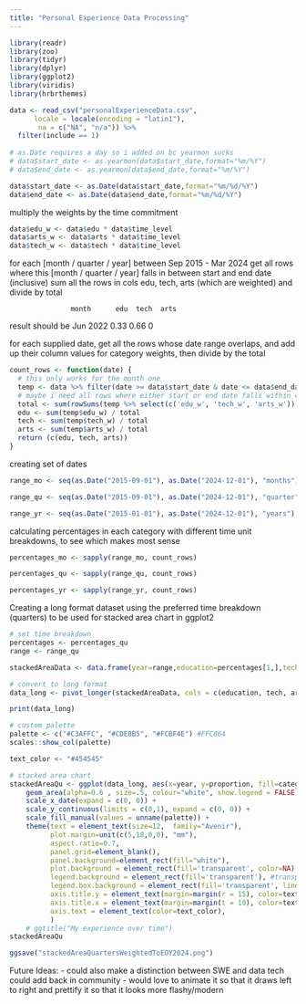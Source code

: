 ```yaml
---
title: "Personal Experience Data Processing"
---
```


```r
library(readr)
library(zoo)
library(tidyr)
library(dplyr)
library(ggplot2)
library(viridis)
library(hrbrthemes)
```


```r
data <- read_csv("personalExperienceData.csv",
      locale = locale(encoding = "latin1"),
       na = c("NA", "n/a")) %>% 
  filter(include == 1)
  
# as.Date requires a day so i added on bc yearmon sucks
# data$start_date <- as.yearmon(data$start_date,format="%m/%Y")
# data$end_date <- as.yearmon(data$end_date,format="%m/%Y")

data$start_date <- as.Date(data$start_date,format="%m/%d/%Y")
data$end_date <- as.Date(data$end_date,format="%m/%d/%Y")
```
multiply the weights by the time commitment
```r
data$edu_w <- data$edu * data$time_level
data$arts_w <- data$arts * data$time_level
data$tech_w <- data$tech * data$time_level
```


for each [month / quarter / year] between Sep 2015 - Mar 2024
get all rows where this [month / quarter / year] falls in between start and end date (inclusive)
sum all the rows in cols edu, tech, arts (which are weighted) and divide by total

                   month      edu  tech  arts
result should be   Jun 2022   0.33  0.66   0

for each supplied date, get all the rows whose date range overlaps, and add up their column values for category weights, then divide by the total 
```r

count_rows <- function(date) {
  # this only works for the month one
  temp <- data %>% filter(date >= data$start_date & date <= data$end_date) 
  # maybe i need all rows where either start or end date falls within curr and next date (for years). i could make 2 ranges that have an offset, and use both parameters
  total <- sum(rowSums(temp %>% select(c('edu_w', 'tech_w', 'arts_w'))))
  edu <- sum(temp$edu_w) / total
  tech <- sum(temp$tech_w) / total
  arts <- sum(temp$arts_w) / total
  return (c(edu, tech, arts))
}
```

creating set of dates
```r
range_mo <- seq(as.Date("2015-09-01"), as.Date("2024-12-01"), "months") 

range_qu <- seq(as.Date("2015-09-01"), as.Date("2024-12-01"), "quarter") 

range_yr <- seq(as.Date("2015-01-01"), as.Date("2024-12-01"), "years") 
```

calculating percentages in each category with different time unit breakdowns, to see which makes most sense
```r
percentages_mo <- sapply(range_mo, count_rows)

percentages_qu <- sapply(range_qu, count_rows)

percentages_yr <- sapply(range_yr, count_rows)
```


Creating a long format dataset using the preferred time breakdown (quarters) to be used for stacked area chart in ggplot2
```r
# set time breakdown
percentages <- percentages_qu
range <- range_qu

stackedAreaData <- data.frame(year=range,education=percentages[1,],tech=percentages[2,],arts=percentages[3,])

# convert to long format
data_long <- pivot_longer(stackedAreaData, cols = c(education, tech, arts), names_to = "category", values_to = "proportion")

print(data_long)
```

```r
# custom palette
palette <- c("#C3AFFC", "#CDE8B5", "#FCBF4E") #FFC864
scales::show_col(palette)

text_color <- "#454545"
```


```r
# stacked area chart
stackedAreaQu <- ggplot(data_long, aes(x=year, y=proportion, fill=category)) + 
    geom_area(alpha=0.6 , size=.5, colour="white", show.legend = FALSE) +
    scale_x_date(expand = c(0, 0)) +
    scale_y_continuous(limits = c(0,1), expand = c(0, 0)) +
    scale_fill_manual(values = unname(palette)) +
    theme(text = element_text(size=12,  family="Avenir"), 
          plot.margin=unit(c(5,18,0,0), "mm"),
          aspect.ratio=0.7,
          panel.grid=element_blank(), 
          panel.background=element_rect(fill="white"),
          plot.background = element_rect(fill='transparent', color=NA),
          legend.background = element_rect(fill='transparent'), #transparent legend bg
          legend.box.background = element_rect(fill='transparent', linewidth = 0), #transparent legend panel
          axis.title.y = element_text(margin=margin(r = 15), color=text_color),
          axis.title.x = element_text(margin=margin(t = 10), color=text_color),
          axis.text = element_text(color=text_color),
          ) 
    # ggtitle("My experience over time")
stackedAreaQu
```

```r
ggsave("stackedAreaQuartersWeightedToEOY2024.png")
```

Future Ideas: 
- could also make a distinction between SWE and data tech
could add back in community
- would love to animate it so that it draws left to right
and prettify it so that it looks more flashy/modern